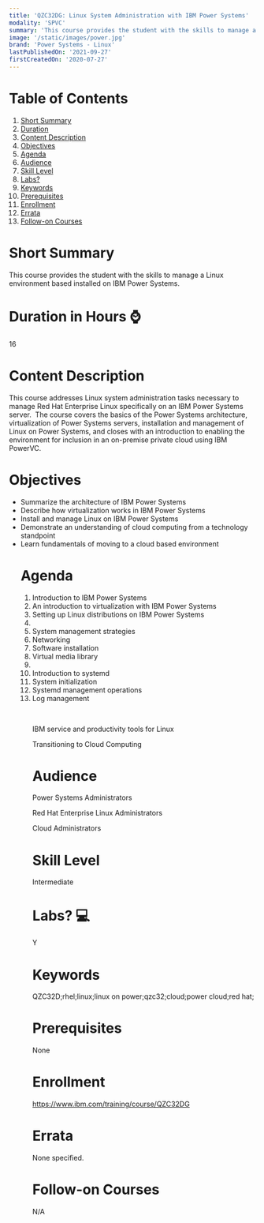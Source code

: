 ```yaml
---
title: 'QZC32DG: Linux System Administration with IBM Power Systems'
modality: 'SPVC'
summary: 'This course provides the student with the skills to manage a Linux environment based installed on IBM Power Systems.'
image: '/static/images/power.jpg'
brand: 'Power Systems - Linux'
lastPublishedOn: '2021-09-27'
firstCreatedOn: '2020-07-27'
---
```

# Table of Contents
1.  [Short Summary](#short-summary)
2.  [Duration](#duration-in-hours-)
3.  [Content Description](#content-description)
4.  [Objectives](#objectives)
5.  [Agenda](#agenda)
6.  [Audience](#audience)
7.  [Skill Level](#skill-level)
8.  [Labs?](#labs-)
9.  [Keywords](#keywords)
10. [Prerequisites](#prerequisites)
11. [Enrollment](#enrollment)
12. [Errata](#errata)
13. [Follow-on Courses](#follow-on-courses)

# Short Summary
This course provides the student with the skills to manage a Linux environment based installed on IBM Power Systems.

# Duration in Hours ⌚
16

# Content Description
<p>This course addresses Linux system administration tasks necessary to manage Red Hat Enterprise Linux specifically on an IBM Power Systems server. &nbsp;The course covers the basics of the Power Systems architecture, virtualization of Power Systems servers, installation and management of Linux on Power Systems, and closes with an introduction to enabling the environment for inclusion in an on-premise private cloud using IBM PowerVC.</p>

# Objectives
<ul /><li />Summarize the architecture of IBM Power Systems<li />Describe how virtualization works in IBM Power Systems<li />Install and manage Linux on IBM Power Systems<li />Demonstrate an understanding of cloud computing from a technology standpoint<li />Learn fundamentals of moving to a cloud based environment

# Agenda
<ol /><li />Introduction to IBM Power Systems<li />An introduction to virtualization with IBM Power Systems<li />Setting up Linux distributions on IBM Power Systems<li />&nbsp;<li />System management strategies<li />Networking<li />Software installation<li />Virtual media library<li />&nbsp;<li />Introduction to systemd<li />System initialization<li />Systemd management operations<li />Log management<p>&nbsp;</p><p>IBM service and productivity tools for Linux</p><p>Transitioning to Cloud Computing</p>

# Audience
<p>Power Systems Administrators</p><p>Red Hat Enterprise Linux Administrators</p><p>Cloud Administrators</p>

# Skill Level
Intermediate        

# Labs? 💻
Y

# Keywords
QZC32D;rhel;linux;linux on power;qzc32;cloud;power cloud;red hat;

# Prerequisites
<p>None</p>

# Enrollment
https://www.ibm.com/training/course/QZC32DG

# Errata
None specified.

# Follow-on Courses
N/A

